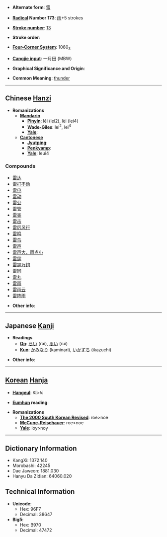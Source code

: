 * '''Alternate form''': [[雷]]

* '''[[Wiktionary:Chinese radical index| Radical]] Number 173''': [[Wiktionary:Chinese radical index 雨|雨]]+5 strokes

* '''[[Wiktionary:Chinese total strokes index|Stroke number]]''': [[Wiktionary:Chinese total strokes index 13|13]]

* '''Stroke order''': 

* '''[[Wiktionary:Chinese four corner index|Four-Corner System]]''': 1060<sub>3</sub>

* '''[[Wiktionary:Chinese Cangjie index|Cangjie input]]''': 一月田 (MBW)

* '''Graphical Significance and Origin''': 

* '''Common Meaning''': [[thunder]]

----

== Chinese [[Hanzi]] ==

* '''Romanizations'''
** '''[[Mandarin]]'''
*** '''[[Pinyin]]''': léi (lei2), lèi (lei4)
*** '''[[Wade-Giles]]''': lei<sup>2</sup>, lei<sup>4</sup>
*** '''[[Yale]]''': 
** '''[[Cantonese]]'''
*** '''[[Jyutping]]''':
*** '''[[Penkyamp]]''': 
*** '''[[Yale]]''': leui4

===Compounds===
*[[雷达]]
*[[雷打不动]]
*[[雷电]]
*[[雷动]]
*[[雷公]]
*[[雷管]]
*[[雷害]]
*[[雷击]]
*[[雷厉风行]]
*[[雷鸣]]
*[[雷鸟]]
*[[雷声]]
*[[雷声大，雨点小]]
*[[雷霆]]
*[[雷霆万钧]]
*[[雷同]]
*[[雷丸]]
*[[雷雨]]
*[[雷雨云]]
*[[雷阵雨]]

* '''Other info''': 

----

== Japanese [[Kanji]] ==

* '''Readings'''
** '''[[On]]''': [[らい]] (rai), [[るい]] (rui)
** '''[[Kun]]''': [[かみなり]] (kaminari), [[いかずち]] (ikazuchi)

* '''Other info''':  

----

== [[Korean]] [[Hanja]] ==

* '''[[Hangeul]]''': 뢰>뇌

* '''[[Eumhun]] reading''': 

* '''Romanizations'''
** '''[[The 2000 South Korean Revised Romanization|The 2000 South Korean Revised]]''': roe>noe
** '''[[McCune-Reischauer]]''': roe>noe
** '''[[Yale]]''': loy>noy

----

== Dictionary Information ==

* KangXi: 1372.140
* Morobashi: 42245
* Dae Jaweon: 1881.030
* Hanyu Da Zidian: 64060.020

== Technical Information ==

* '''Unicode''':
** Hex: 96F7
** Decimal: 38647
* '''Big5''':
** Hex: B970
** Decimal: 47472